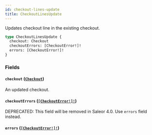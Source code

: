 ```yaml
---
id: checkout-lines-update
title: CheckoutLinesUpdate
---
```


Updates checkout line in the existing checkout.

```graphql
type CheckoutLinesUpdate {
  checkout: Checkout
  checkoutErrors: [CheckoutError!]!
  errors: [CheckoutError!]!
}
```

### Fields

#### `checkout` ([`Checkout`](/docs/developer/api-reference/objects/checkout))

An updated checkout.

#### `checkoutErrors` ([`[CheckoutError!]!`](/docs/developer/api-reference/objects/checkout-error))

<span class="badge badge--warning">DEPRECATED: This field will be removed in Saleor 4.0. Use `errors` field instead.</span>

#### `errors` ([`[CheckoutError!]!`](/docs/developer/api-reference/objects/checkout-error))
